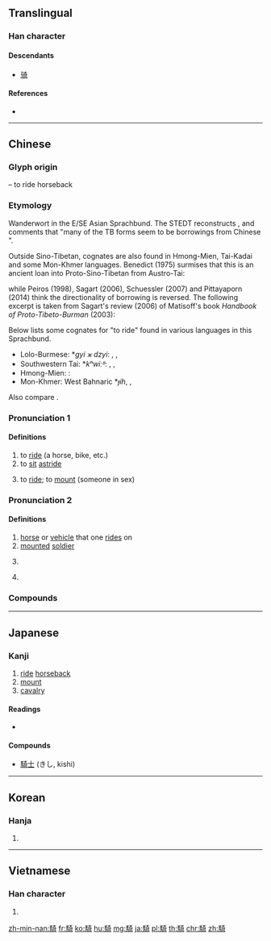 {{character info/new}}
{{also|骑}}
==Translingual==

===Han character===
{{Han char|rn=187|rad=馬|as=08|sn=18|four=74321|canj=SFKMR|ids=⿰馬奇}}

====Descendants====
* [[骑]]

====References====
* {{Han ref|kx=1440.360|dkj=44817|dj=1964.310|hdz=74560.080|uh=9A0E|ud=39438|bh=C34D|bd=49997}}

----

==Chinese==
{{zh-forms|s=骑}}

===Glyph origin===
{{Han etym}}
{{Han compound|馬|t1=horse|奇|ls=psc|c1=s|c2=p}} – to ride horseback

===Etymology===
Wanderwort in the E/SE Asian Sprachbund. The STEDT reconstructs {{cog|sit-pro|*gi||to ride; to sit astride; to sit (horse)}}, and comments that "many of the TB forms seem to be borrowings from Chinese {{lang|zh|騎}}".

Outside Sino-Tibetan, cognates are also found in Hmong-Mien, Tai-Kadai and some Mon-Khmer languages. Benedict (1975) surmises that this is an ancient loan into Proto-Sino-Tibetan from Austro-Tai:

{{blockquote|... but these [Tibeto-Burman] forms appear to involve old loans from AT [Austro-Tai] with typical loss of an original medial *''w'' (Thai *''khwi'' ~ *''gwi'').}}

while Peiros (1998), Sagart (2006), Schuessler (2007) and Pittayaporn (2014) think the directionality of borrowing is reversed. The following excerpt is taken from Sagart's review (2006) of Matisoff's book ''Handbook of Proto-Tibeto-Burman'' (2003):

{{blockquote|The collection of forms under Matisoff's high-vowelled *gyi 'ride' are from TB languages in contact with Chinese (Lolo-Burmese, Qiangic, Tujia): they are best regarded as late loans from Chinese.  ... The idea that the Chinese vocabulary of agriculture, metallurgy, horse-riding etc. might contain numerous loans from an early SEA language is simply not to be taken seriously in view of modern Asian archaeology (Bellwood 1997), quite apart from the fact that it makes no linguistic sense (Sagart 1999 for metal names). Yet Matisoff's book is scattered with observations telling the reader that words like 'writing brush' and 'ride' just discussed may well be loans from Austro-Tai into ST (188; 504).}}

Below lists some cognates for "to ride" found in various languages in this Sprachbund.

* Lolo-Burmese: *''gyi ⪤ dzyi'': {{cog|my|စီး}}, {{cog|ii|ꋩ|tr=zzy||to ride; to bear (a rider)}}, {{m|ii|ꊪ|tr=zy||to cause to ride}}
* Southwestern Tai: *''kʰwiːᴮ'': {{cog|th|ขี่}}, {{cog|lo|ຂີ່}}, {{cog|za|gwih}}
* Hmong-Mien: {{m|hmx-pro|*ɟej}}: {{cog|mww|caij}}
* Mon-Khmer: West Bahnaric *''ɟih'', {{cog|km|ជិះ}}, {{cog|vi|cưỡi}}

Also compare {{cog|map-pro|*sakay||catch a ride, join a group, ride on something}}.

===Pronunciation 1===
{{zh-pron
|m=qí
|c=ke4,kei4
|c_note=ke4 - vernacular; kei4 - literary
|h=pfs=khì
|md=kiè/kià
|md_note=kiè - colloquial ("to ride"); kià - colloquial ("to straddle; to bestride")
|mn=qz:kî/tw,xm,zz:khî/qz:khâ/tw,xm,zz:khiâ
|mn_note=kî/khî - literary; khâ/khiâ - vernacular
|w=3jji
|mc=1
|oc=1,1
|cat=v
}}

====Definitions====
{{zh-hanzi}}

# to [[ride]] (a horse, bike, etc.)
# to [[sit]] [[astride]]
# {{lb|zh|vulgar}} to [[ride]]; to [[mount]] (someone in sex)

===Pronunciation 2===
{{zh-pron
|m=騎
|c=kei3,gei6
|c_note=kei3 - vernacular; gei6 - literary
|h=
|md=gì
|mn=
|w=
|mc=2
|oc=2,2
|cat=cls,n,pn
}}

====Definitions====
{{zh-hanzi}}

# [[horse]] or [[vehicle]] that one [[rides]] on
# [[mounted]] [[soldier]]
# {{lb|zh|literary}} {{n-g|Classifier for soldiers or warhorses.}}
# {{surname|lang=zh}}

===Compounds===
{{zh-der|騎兵|騎都尉|人善得人欺，馬善得人騎|倒騎|偵騎|勢如騎虎|勢成騎虎|千乘萬騎|單騎|坐騎|帖騎|彉騎|惡馬惡人騎|慣騎馬的慣跌跤|探騎|握蛇騎虎|散騎常侍|斥騎|旄騎|東方騎|梟騎|步騎|王喬騎鶴|盲人騎瞎馬|突騎|結駟連騎|緹騎|羽騎|胡騎|說鐵騎兒|車騎|輕騎|輜騎|遊騎|遊騎無歸|邊騎|邏騎|鐵騎|馬騎燈|騎上老虎|騎乘|騎兩頭馬|騎兵團|騎到頭上去|騎士|騎士教育|騎射|騎師|騎從|騎樓|騎牆|騎牆之見|騎牛覓牛|騎箕尾|騎縫|騎縫章|騎者善墮|騎著老虎過海|騎虎之勢|騎虎難下|騎術|騎車|騎鞍壓馬|騎馬|騎馬一世，驢背失腳|騎馬不帶鞭子|騎馬尋馬|騎馬找馬|騎驢|騎驢看唱本|騎驢覓驢|騎鶴揚州|驃騎|驃騎將軍|驍騎}}

----

==Japanese==

===Kanji===
{{ja-kanji|grade=c|rs=馬08}}

# [[ride]] [[horseback]]
# [[mount]]
# [[cavalry]]

====Readings====
* {{ja-readings|goon=[[ぎ]] (gi)|kanon=[[き]] (ki)|kun=[[のる]] (noru)}}

====Compounds====
* [[騎士]] (きし, kishi)

----

==Korean==

===Hanja===
{{ko-hanja|hangeul=기|eumhun=|rv=gi|mr=ki|y=ki}}

# {{defn|lang=ko|sort=馬08}}

----

==Vietnamese==

===Han character===
{{vi-hantu|[[kị]], [[cưỡi]], [[kỵ]], [[cỡi]], [[siệu]]|rs=馬08}}

# {{defn|lang=vi|sort=馬08}}

[[zh-min-nan:騎]]
[[fr:騎]]
[[ko:騎]]
[[hu:騎]]
[[mg:騎]]
[[ja:騎]]
[[pl:騎]]
[[th:騎]]
[[chr:騎]]
[[zh:騎]]